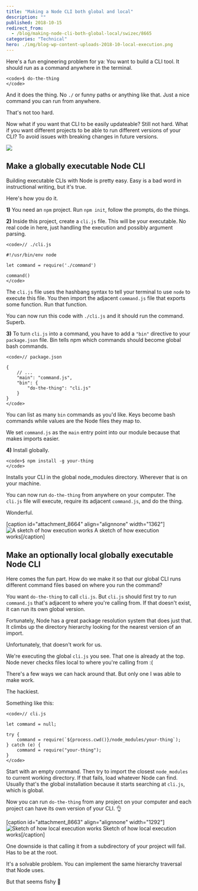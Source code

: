 ```yaml
---
title: "Making a Node CLI both global and local"
description: ""
published: 2018-10-15
redirect_from:
  - /blog/making-node-cli-both-global-local/swizec/8665
categories: "Technical"
hero: ./img/blog-wp-content-uploads-2018-10-local-execution.png
---
```


Here's a fun engineering problem for ya: You want to build a CLI tool. It should run as a command anywhere in the terminal.

```undefined
<code>$ do-the-thing
</code>
```

And it does the thing. No `./` or funny paths or anything like that. Just a nice command you can run from anywhere.

That's not too hard.

Now what if you want that CLI to be easily updateable? Still not hard. What if you want different projects to be able to run different versions of your CLI? To avoid issues with breaking changes in future versions.

![](./img/media-l41Yi3OQTfDfMGLde-giphy.gif)

## Make a globally executable Node CLI

Building executable CLIs with Node is pretty easy. Easy is a bad word in instructional writing, but it's true.

Here's how you do it.

**1)** You need an `npm` project. Run `npm init`, follow the prompts, do the things.

**2)** Inside this project, create a `cli.js` file. This will be your executable. No real code in here, just handling the execution and possibly argument parsing.

```undefined
<code>// ./cli.js

#!/usr/bin/env node

let command = require('./command')

command()
</code>
```

The `cli.js` file uses the hashbang syntax to tell your terminal to use `node` to execute this file. You then import the adjacent `command.js` file that exports some function. Run that function.

You can now run this code with `./cli.js` and it should run the command. Superb.

**3)** To turn `cli.js` into a command, you have to add a `"bin"` directive to your `package.json` file. Bin tells npm which commands should become global bash commands.

```undefined
<code>// package.json

{
    // ...
    "main": "command.js",
    "bin": {
        "do-the-thing": "cli.js"
    }
}
</code>
```

You can list as many `bin` commands as you'd like. Keys become bash commands while values are the Node files they map to.

We set `command.js` as the `main` entry point into our module because that makes imports easier.

**4)** Install globally.

```undefined
<code>$ npm install -g your-thing
</code>
```

Installs your CLI in the global node_modules directory. Wherever that is on your machine.

You can now run `do-the-thing` from anywhere on your computer. The `cli.js` file will execute, require its adjacent `command.js`, and do the thing.

Wonderful.

\[caption id="attachment_8664" align="alignnone" width="1362"]![A sketch of how execution works](./img/blog-wp-content-uploads-2018-10-global-execution.png) A sketch of how execution works\[/caption]

## Make an optionally local globally executable Node CLI

Here comes the fun part. How do we make it so that our global CLI runs different command files based on where you run the command?

You want `do-the-thing` to call `cli.js`. But `cli.js` should first try to run `command.js` that's adjacent to where you're calling from. If that doesn't exist, it can run its own global version.

Fortunately, Node has a great package resolution system that does just that. It climbs up the directory hierarchy looking for the nearest version of an import.

Unfortunately, that doesn't work for us.

We're executing the global `cli.js` you see. That one is already at the top. Node never checks files local to where you're calling from :(

There's a few ways we can hack around that. But only one I was able to make work.

The hackiest.

Something like this:

```undefined
<code>// cli.js

let command = null;

try {
    command = require(`${process.cwd()}/node_modules/your-thing`);
} catch (e) {
    command = require("your-thing");
}
</code>
```

Start with an empty command. Then try to import the closest `node_modules` to current working directory. If that fails, load whatever Node can find. Usually that's the global installation because it starts searching at `cli.js`, which is global.

Now you can run `do-the-thing` from any project on your computer and each project can have its own version of your CLI. 👌

\[caption id="attachment_8663" align="alignnone" width="1292"]![Sketch of how local execution works](./img/blog-wp-content-uploads-2018-10-local-execution.png) Sketch of how local execution works\[/caption]

One downside is that calling it from a subdirectory of your project will fail. Has to be at the root.

It's a solvable problem. You can implement the same hierarchy traversal that Node uses.

But that seems fishy 🤔
